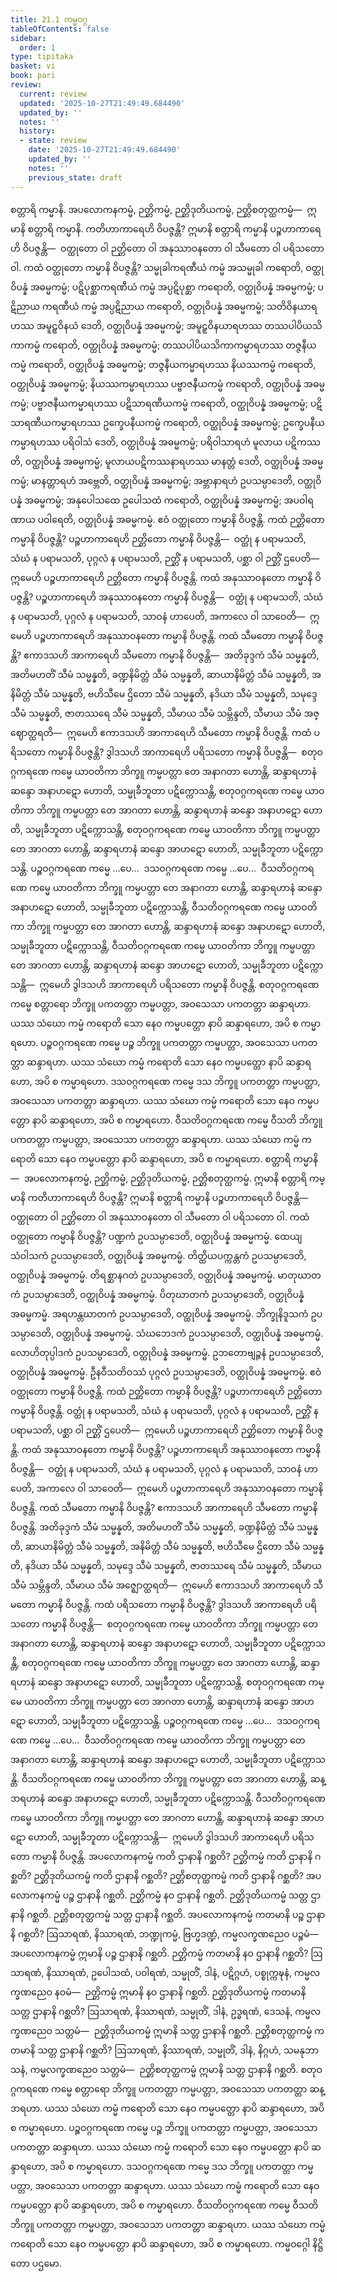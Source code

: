 ```yaml
---
title: 21.1 ကမ္မဝဂ္ဂ
tableOfContents: false
sidebar:
  order: 1
type: tipitaka
basket: vi
book: pari
review:
  current: review
  updated: '2025-10-27T21:49:49.684490'
  updated_by: ''
  notes: ''
  history:
  - state: review
    date: '2025-10-27T21:49:49.684490'
    updated_by: ''
    notes: ''
    previous_state: draft
---
```



<ReviewStatus review={frontmatter.review} showDetails={true} />

<HypothesisAnnotation frontmatter={frontmatter} />

<DynamicBreadcrumb />

<Division number="482" book="pari" e="ch" v="5" p="380">

<Paragraph number="2393" book="pari">
စတ္တာရိ ကမ္မာနိ. အပလောကနကမ္မံ, ဉတ္တိကမ္မံ, ဉတ္တိဒုတိယကမ္မံ, ဉတ္တိစတုတ္ထကမ္မံ—  ဣမာနိ စတ္တာရိ ကမ္မာနိ. ကတိဟာကာရေဟိ ဝိပဇ္ဇန္တိ? ဣမာနိ စတ္တာရိ ကမ္မာနိ ပဉ္စဟာကာရေဟိ ဝိပဇ္ဇန္တိ—  ဝတ္ထုတော ဝါ ဉတ္တိတော ဝါ အနုဿာဝနတော ဝါ သီမတော ဝါ ပရိသတော ဝါ.
</Paragraph>

</Division>
<Division number="483" book="pari" e="ch" v="5" p="380">

<Paragraph number="2394" book="pari">
ကထံ <Emphasis>ဝတ္ထုတော ကမ္မာနိ ဝိပဇ္ဇန္တိ</Emphasis>? သမ္မုခါကရဏီယံ ကမ္မံ အသမ္မုခါ ကရောတိ, ဝတ္ထုဝိပန္နံ အဓမ္မကမ္မံ; ပဋိပုစ္ဆာကရဏီယံ ကမ္မံ အပ္ပဋိပုစ္ဆာ ကရောတိ, ဝတ္ထုဝိပန္နံ အဓမ္မကမ္မံ; ပဋိညာယ ကရဏီယံ ကမ္မံ အပ္ပဋိညာယ ကရောတိ, ဝတ္ထုဝိပန္နံ အဓမ္မကမ္မံ; သတိဝိနယာရဟဿ အမူဠှဝိနယံ ဒေတိ, ဝတ္ထုဝိပန္နံ အဓမ္မကမ္မံ; အမူဠှဝိနယာရဟဿ တဿပါပိယသိကာကမ္မံ ကရောတိ, ဝတ္ထုဝိပန္နံ အဓမ္မကမ္မံ; တဿပါပိယသိကာကမ္မာရဟဿ တဇ္ဇနီယကမ္မံ ကရောတိ, ဝတ္ထုဝိပန္နံ အဓမ္မကမ္မံ; တဇ္ဇနီယကမ္မာရဟဿ နိယဿကမ္မံ ကရောတိ, ဝတ္ထုဝိပန္နံ အဓမ္မကမ္မံ; နိယဿကမ္မာရဟဿ ပဗ္ဗာဇနီယကမ္မံ ကရောတိ, ဝတ္ထုဝိပန္နံ အဓမ္မကမ္မံ; ပဗ္ဗာဇနီယကမ္မာရဟဿ ပဋိသာရဏီယကမ္မံ ကရောတိ, ဝတ္ထုဝိပန္နံ အဓမ္မကမ္မံ; ပဋိသာရဏီယကမ္မာရဟဿ ဥက္ခေပနီယကမ္မံ ကရောတိ, ဝတ္ထုဝိပန္နံ အဓမ္မကမ္မံ; ဥက္ခေပနီယကမ္မာရဟဿ ပရိဝါသံ ဒေတိ, ဝတ္ထုဝိပန္နံ အဓမ္မကမ္မံ; ပရိဝါသာရဟံ မူလာယ ပဋိကဿတိ, ဝတ္ထုဝိပန္နံ အဓမ္မကမ္မံ; မူလာယပဋိကဿနာရဟဿ မာနတ္တံ ဒေတိ, ဝတ္ထုဝိပန္နံ အဓမ္မကမ္မံ; မာနတ္တာရဟံ အဗ္ဘေတိ, ဝတ္ထုဝိပန္နံ အဓမ္မကမ္မံ; အဗ္ဘာနာရဟံ ဥပသမ္ပာဒေတိ, ဝတ္ထုဝိပန္နံ အဓမ္မကမ္မံ; အနုပေါသထေ ဥပေါသထံ ကရောတိ, ဝတ္ထုဝိပန္နံ အဓမ္မကမ္မံ; အပဝါရဏာယ ပဝါရေတိ, ဝတ္ထုဝိပန္နံ အဓမ္မကမ္မံ. ဧဝံ ဝတ္ထုတော ကမ္မာနိ ဝိပဇ္ဇန္တိ.
</Paragraph>

</Division>
<Division number="484" book="pari" e="ch" v="5" p="380">

<Paragraph number="2395" book="pari">
ကထံ <Emphasis>ဉတ္တိတော ကမ္မာနိ ဝိပဇ္ဇန္တိ</Emphasis>? ပဉ္စဟာကာရေဟိ ဉတ္တိတော ကမ္မာနိ ဝိပဇ္ဇန္တိ—  ဝတ္ထုံ န ပရာမသတိ, သံဃံ န ပရာမသတိ, ပုဂ္ဂလံ န ပရာမသတိ, ဉတ္တိံ န ပရာမသတိ, ပစ္ဆာ ဝါ ဉတ္တိံ ဌပေတိ—  ဣမေဟိ ပဉ္စဟာကာရေဟိ ဉတ္တိတော ကမ္မာနိ ဝိပဇ္ဇန္တိ.
</Paragraph>

</Division>
<Division number="485" book="pari" e="ch" v="5" p="381">

<Paragraph number="2396" book="pari">
ကထံ <Emphasis>အနုဿာဝနတော ကမ္မာနိ ဝိပဇ္ဇန္တိ</Emphasis>? ပဉ္စဟာကာရေဟိ အနုဿာဝနတော ကမ္မာနိ ဝိပဇ္ဇန္တိ—  ဝတ္ထုံ န ပရာမသတိ, သံဃံ န ပရာမသတိ, ပုဂ္ဂလံ န ပရာမသတိ, သာဝနံ ဟာပေတိ, အကာလေ ဝါ သာဝေတိ—  ဣမေဟိ ပဉ္စဟာကာရေဟိ အနုဿာဝနတော ကမ္မာနိ ဝိပဇ္ဇန္တိ.
</Paragraph>

</Division>
<Division number="486" book="pari" e="ch" v="5" p="381">

<Paragraph number="2397" book="pari">
ကထံ <Emphasis>သီမတော ကမ္မာနိ ဝိပဇ္ဇန္တိ</Emphasis>? ဧကာဒသဟိ အာကာရေဟိ သီမတော ကမ္မာနိ ဝိပဇ္ဇန္တိ—  အတိခုဒ္ဒကံ သီမံ သမ္မန္နတိ, အတိမဟတိံ သီမံ သမ္မန္နတိ, ခဏ္ဍနိမိတ္တံ သီမံ သမ္မန္နတိ, ဆာယာနိမိတ္တံ သီမံ သမ္မန္နတိ, အနိမိတ္တံ သီမံ သမ္မန္နတိ, ဗဟိသီမေ ဌိတော သီမံ သမ္မန္နတိ, နဒိယာ သီမံ သမ္မန္နတိ, သမုဒ္ဒေ သီမံ သမ္မန္နတိ, ဇာတဿရေ သီမံ သမ္မန္နတိ, သီမာယ သီမံ သမ္ဘိန္ဒတိ, သီမာယ သီမံ အဇ္ဈောတ္ထရတိ—  ဣမေဟိ ဧကာဒသဟိ အာကာရေဟိ သီမတော ကမ္မာနိ ဝိပဇ္ဇန္တိ.
</Paragraph>

</Division>
<Division number="487" book="pari" e="ch" v="5" p="381">

<Paragraph number="2398" book="pari">
ကထံ <Emphasis>ပရိသတော ကမ္မာနိ ဝိပဇ္ဇန္တိ</Emphasis>? ဒွါဒသဟိ အာကာရေဟိ ပရိသတော ကမ္မာနိ ဝိပဇ္ဇန္တိ—  စတုဝဂ္ဂကရဏေ ကမ္မေ ယာဝတိကာ ဘိက္ခူ ကမ္မပတ္တာ တေ အနာဂတာ ဟောန္တိ, ဆန္ဒာရဟာနံ ဆန္ဒော အနာဟဋော ဟောတိ, သမ္မုခီဘူတာ ပဋိက္ကောသန္တိ, စတုဝဂ္ဂကရဏေ ကမ္မေ ယာဝတိကာ ဘိက္ခူ ကမ္မပတ္တာ တေ အာဂတာ ဟောန္တိ, ဆန္ဒာရဟာနံ ဆန္ဒော အနာဟဋော ဟောတိ, သမ္မုခီဘူတာ ပဋိက္ကောသန္တိ, စတုဝဂ္ဂကရဏေ ကမ္မေ ယာဝတိကာ ဘိက္ခူ ကမ္မပတ္တာ တေ အာဂတာ ဟောန္တိ, ဆန္ဒာရဟာနံ ဆန္ဒော အာဟဋော ဟောတိ, သမ္မုခီဘူတာ ပဋိက္ကောသန္တိ. ပဉ္စဝဂ္ဂကရဏေ ကမ္မေ …ပေ…  ဒသဝဂ္ဂကရဏေ ကမ္မေ …ပေ…  ဝီသတိဝဂ္ဂကရဏေ ကမ္မေ ယာဝတိကာ ဘိက္ခူ ကမ္မပတ္တာ တေ အနာဂတာ ဟောန္တိ, ဆန္ဒာရဟာနံ ဆန္ဒော အနာဟဋော ဟောတိ, သမ္မုခီဘူတာ ပဋိက္ကောသန္တိ, ဝီသတိဝဂ္ဂကရဏေ ကမ္မေ ယာဝတိကာ ဘိက္ခူ ကမ္မပတ္တာ တေ အာဂတာ ဟောန္တိ, ဆန္ဒာရဟာနံ ဆန္ဒော အနာဟဋော ဟောတိ, သမ္မုခီဘူတာ ပဋိက္ကောသန္တိ, ဝီသတိဝဂ္ဂကရဏေ ကမ္မေ ယာဝတိကာ ဘိက္ခူ ကမ္မပတ္တာ တေ အာဂတာ ဟောန္တိ, ဆန္ဒာရဟာနံ ဆန္ဒော အာဟဋော ဟောတိ, သမ္မုခီဘူတာ ပဋိက္ကောသန္တိ—  ဣမေဟိ ဒွါဒသဟိ အာကာရေဟိ ပရိသတော ကမ္မာနိ ဝိပဇ္ဇန္တိ.
</Paragraph>

</Division>
<Division number="488" book="pari" e="ch" v="5" p="381">

<Paragraph number="2399" book="pari">
စတုဝဂ္ဂကရဏေ ကမ္မေ စတ္တာရော ဘိက္ခူ ပကတတ္တာ ကမ္မပတ္တာ, အဝသေသာ ပကတတ္တာ ဆန္ဒာရဟာ. ယဿ သံဃော ကမ္မံ ကရောတိ သော နေဝ ကမ္မပတ္တော နာပိ ဆန္ဒာရဟော, အပိ စ ကမ္မာရဟော. ပဉ္စဝဂ္ဂကရဏေ ကမ္မေ ပဉ္စ ဘိက္ခူ ပကတတ္တာ ကမ္မပတ္တာ, အဝသေသာ ပကတတ္တာ ဆန္ဒာရဟာ. ယဿ သံဃော ကမ္မံ ကရောတိ သော နေဝ ကမ္မပတ္တော နာပိ ဆန္ဒာရဟော, အပိ စ ကမ္မာရဟော. ဒသဝဂ္ဂကရဏေ ကမ္မေ ဒသ ဘိက္ခူ ပကတတ္တာ ကမ္မပတ္တာ, အဝသေသာ ပကတတ္တာ ဆန္ဒာရဟာ. ယဿ သံဃော ကမ္မံ ကရောတိ သော နေဝ ကမ္မပတ္တော နာပိ ဆန္ဒာရဟော, အပိ စ ကမ္မာရဟော. ဝီသတိဝဂ္ဂကရဏေ ကမ္မေ ဝီသတိ ဘိက္ခူ ပကတတ္တာ ကမ္မပတ္တာ, အဝသေသာ ပကတတ္တာ ဆန္ဒာရဟာ. ယဿ သံဃော ကမ္မံ ကရောတိ သော နေဝ ကမ္မပတ္တော နာပိ ဆန္ဒာရဟော, အပိ စ ကမ္မာရဟော.
</Paragraph>

</Division>
<Division number="489" book="pari" e="ch" v="5" p="382">

<Paragraph number="2400" book="pari">
စတ္တာရိ ကမ္မာနိ—  အပလောကနကမ္မံ, ဉတ္တိကမ္မံ, ဉတ္တိဒုတိယကမ္မံ, ဉတ္တိစတုတ္ထကမ္မံ. ဣမာနိ စတ္တာရိ ကမ္မာနိ ကတိဟာကာရေဟိ ဝိပဇ္ဇန္တိ? ဣမာနိ စတ္တာရိ ကမ္မာနိ ပဉ္စဟာကာရေဟိ ဝိပဇ္ဇန္တိ—  ဝတ္ထုတော ဝါ ဉတ္တိတော ဝါ အနုဿာဝနတော ဝါ သီမတော ဝါ ပရိသတော ဝါ.
</Paragraph>

</Division>
<Division number="490" book="pari" e="ch" v="5" p="382">

<Paragraph number="2401" book="pari">
ကထံ <Emphasis>ဝတ္ထုတော ကမ္မာနိ ဝိပဇ္ဇန္တိ</Emphasis>? ပဏ္ဍကံ ဥပသမ္ပာဒေတိ, ဝတ္ထုဝိပန္နံ အဓမ္မကမ္မံ. ထေယျသံဝါသကံ ဥပသမ္ပာဒေတိ, ဝတ္ထုဝိပန္နံ အဓမ္မကမ္မံ. တိတ္ထိယပက္ကန္တကံ ဥပသမ္ပာဒေတိ, ဝတ္ထုဝိပန္နံ အဓမ္မကမ္မံ. တိရစ္ဆာနဂတံ ဥပသမ္ပာဒေတိ, ဝတ္ထုဝိပန္နံ အဓမ္မကမ္မံ. မာတုဃာတကံ ဥပသမ္ပာဒေတိ, ဝတ္ထုဝိပန္နံ အဓမ္မကမ္မံ. ပိတုဃာတကံ ဥပသမ္ပာဒေတိ, ဝတ္ထုဝိပန္နံ အဓမ္မကမ္မံ. အရဟန္တဃာတကံ ဥပသမ္ပာဒေတိ, ဝတ္ထုဝိပန္နံ အဓမ္မကမ္မံ. ဘိက္ခုနိဒူသကံ ဥပသမ္ပာဒေတိ, ဝတ္ထုဝိပန္နံ အဓမ္မကမ္မံ. သံဃဘေဒကံ ဥပသမ္ပာဒေတိ, ဝတ္ထုဝိပန္နံ အဓမ္မကမ္မံ. လောဟိတုပ္ပါဒကံ ဥပသမ္ပာဒေတိ, ဝတ္ထုဝိပန္နံ အဓမ္မကမ္မံ. ဥဘတောဗျဉ္ဇနံ ဥပသမ္ပာဒေတိ, ဝတ္ထုဝိပန္နံ အဓမ္မကမ္မံ. ဦနဝီသတိဝဿံ ပုဂ္ဂလံ ဥပသမ္ပာဒေတိ, ဝတ္ထုဝိပန္နံ အဓမ္မကမ္မံ. ဧဝံ ဝတ္ထုတော ကမ္မာနိ ဝိပဇ္ဇန္တိ.
</Paragraph>

</Division>
<Division number="491" book="pari" e="ch" v="5" p="382">

<Paragraph number="2402" book="pari">
ကထံ <Emphasis>ဉတ္တိတော ကမ္မာနိ ဝိပဇ္ဇန္တိ</Emphasis>? ပဉ္စဟာကာရေဟိ ဉတ္တိတော ကမ္မာနိ ဝိပဇ္ဇန္တိ. ဝတ္ထုံ န ပရာမသတိ, သံဃံ န ပရာမသတိ, ပုဂ္ဂလံ န ပရာမသတိ, ဉတ္တိံ န ပရာမသတိ, ပစ္ဆာ ဝါ ဉတ္တိံ ဌပေတိ—  ဣမေဟိ ပဉ္စဟာကာရေဟိ ဉတ္တိတော ကမ္မာနိ ဝိပဇ္ဇန္တိ.
</Paragraph>

</Division>
<Division number="492" book="pari" e="ch" v="5" p="382">

<Paragraph number="2403" book="pari">
ကထံ <Emphasis>အနုဿာဝနတော ကမ္မာနိ ဝိပဇ္ဇန္တိ</Emphasis>? ပဉ္စဟာကာရေဟိ အနုဿာဝနတော ကမ္မာနိ ဝိပဇ္ဇန္တိ—  ဝတ္ထုံ န ပရာမသတိ, သံဃံ န ပရာမသတိ, ပုဂ္ဂလံ န ပရာမသတိ, သာဝနံ ဟာပေတိ, အကာလေ ဝါ သာဝေတိ—  ဣမေဟိ ပဉ္စဟာကာရေဟိ အနုဿာဝနတော ကမ္မာနိ ဝိပဇ္ဇန္တိ.
</Paragraph>

</Division>
<Division number="493" book="pari" e="ch" v="5" p="383">

<Paragraph number="2404" book="pari">
ကထံ <Emphasis>သီမတော ကမ္မာနိ ဝိပဇ္ဇန္တိ</Emphasis>? ဧကာဒသဟိ အာကာရေဟိ သီမတော ကမ္မာနိ ဝိပဇ္ဇန္တိ. အတိခုဒ္ဒကံ သီမံ သမ္မန္နတိ, အတိမဟတိံ သီမံ သမ္မန္နတိ, ခဏ္ဍနိမိတ္တံ သီမံ သမ္မန္နတိ, ဆာယာနိမိတ္တံ သီမံ သမ္မန္နတိ, အနိမိတ္တံ သီမံ သမ္မန္နတိ, ဗဟိသီမေ ဌိတော သီမံ သမ္မန္နတိ, နဒိယာ သီမံ သမ္မန္နတိ, သမုဒ္ဒေ သီမံ သမ္မန္နတိ, ဇာတဿရေ သီမံ သမ္မန္နတိ, သီမာယ သီမံ သမ္ဘိန္ဒတိ, သီမာယ သီမံ အဇ္ဈောတ္ထရတိ—  ဣမေဟိ ဧကာဒသဟိ အာကာရေဟိ သီမတော ကမ္မာနိ ဝိပဇ္ဇန္တိ.
</Paragraph>

</Division>
<Division number="494" book="pari" e="ch" v="5" p="383">

<Paragraph number="2405" book="pari">
ကထံ <Emphasis>ပရိသတော ကမ္မာနိ ဝိပဇ္ဇန္တိ</Emphasis>? ဒွါဒသဟိ အာကာရေဟိ ပရိသတော ကမ္မာနိ ဝိပဇ္ဇန္တိ—  စတုဝဂ္ဂကရဏေ ကမ္မေ ယာဝတိကာ ဘိက္ခူ ကမ္မပတ္တာ တေ အနာဂတာ ဟောန္တိ, ဆန္ဒာရဟာနံ ဆန္ဒော အနာဟဋော ဟောတိ, သမ္မုခီဘူတာ ပဋိက္ကောသန္တိ, စတုဝဂ္ဂကရဏေ ကမ္မေ ယာဝတိကာ ဘိက္ခူ ကမ္မပတ္တာ တေ အာဂတာ ဟောန္တိ, ဆန္ဒာရဟာနံ ဆန္ဒော အနာဟဋော ဟောတိ, သမ္မုခီဘူတာ ပဋိက္ကောသန္တိ. စတုဝဂ္ဂကရဏေ ကမ္မေ ယာဝတိကာ ဘိက္ခူ ကမ္မပတ္တာ တေ အာဂတာ ဟောန္တိ, ဆန္ဒာရဟာနံ ဆန္ဒော အာဟဋော ဟောတိ, သမ္မုခီဘူတာ ပဋိက္ကောသန္တိ. ပဉ္စဝဂ္ဂကရဏေ ကမ္မေ …ပေ…  ဒသဝဂ္ဂကရဏေ ကမ္မေ …ပေ…  ဝီသတိဝဂ္ဂကရဏေ ကမ္မေ ယာဝတိကာ ဘိက္ခူ ကမ္မပတ္တာ တေ အနာဂတာ ဟောန္တိ, ဆန္ဒာရဟာနံ ဆန္ဒော အနာဟဋော ဟောတိ, သမ္မုခီဘူတာ ပဋိက္ကောသန္တိ. ဝီသတိဝဂ္ဂကရဏေ ကမ္မေ ယာဝတိကာ ဘိက္ခူ ကမ္မပတ္တာ တေ အာဂတာ ဟောန္တိ, ဆန္ဒာရဟာနံ ဆန္ဒော အနာဟဋော ဟောတိ, သမ္မုခီဘူတာ ပဋိက္ကောသန္တိ. ဝီသတိဝဂ္ဂကရဏေ ကမ္မေ ယာဝတိကာ ဘိက္ခူ ကမ္မပတ္တာ တေ အာဂတာ ဟောန္တိ, ဆန္ဒာရဟာနံ ဆန္ဒော အာဟဋော ဟောတိ, သမ္မုခီဘူတာ ပဋိက္ကောသန္တိ—  ဣမေဟိ ဒွါဒသဟိ အာကာရေဟိ ပရိသတော ကမ္မာနိ ဝိပဇ္ဇန္တိ.
</Paragraph>

</Division>
<Division number="495" book="pari" e="ch" v="5" p="383">

<Paragraph number="2406" book="pari">
အပလောကနကမ္မံ ကတိ ဌာနာနိ ဂစ္ဆတိ? ဉတ္တိကမ္မံ ကတိ ဌာနာနိ ဂစ္ဆတိ? ဉတ္တိဒုတိယကမ္မံ ကတိ ဌာနာနိ ဂစ္ဆတိ? ဉတ္တိစတုတ္ထကမ္မံ ကတိ ဌာနာနိ ဂစ္ဆတိ? အပလောကနကမ္မံ ပဉ္စ ဌာနာနိ ဂစ္ဆတိ. ဉတ္တိကမ္မံ နဝ ဌာနာနိ ဂစ္ဆတိ. ဉတ္တိဒုတိယကမ္မံ သတ္တ ဌာနာနိ ဂစ္ဆတိ. ဉတ္တိစတုတ္ထကမ္မံ သတ္တ ဌာနာနိ ဂစ္ဆတိ.
</Paragraph>

</Division>
<Division number="496" book="pari" e="ch" v="5" p="384">

<Paragraph number="2407" book="pari">
အပလောကနကမ္မံ ကတမာနိ ပဉ္စ ဌာနာနိ ဂစ္ဆတိ? ဩသာရဏံ, နိဿာရဏံ, ဘဏ္ဍုကမ္မံ, ဗြဟ္မဒဏ္ဍံ, ကမ္မလက္ခဏညေဝ ပဉ္စမံ—  အပလောကနကမ္မံ ဣမာနိ ပဉ္စ ဌာနာနိ ဂစ္ဆတိ. ဉတ္တိကမ္မံ ကတမာနိ နဝ ဌာနာနိ ဂစ္ဆတိ? ဩသာရဏံ, နိဿာရဏံ, ဥပေါသထံ, ပဝါရဏံ, သမ္မုတိံ, ဒါနံ, ပဋိဂ္ဂဟံ, ပစ္စုက္ကဍ္ဎနံ, ကမ္မလက္ခဏညေဝ နဝမံ—  ဉတ္တိကမ္မံ ဣမာနိ နဝ ဌာနာနိ ဂစ္ဆတိ. ဉတ္တိဒုတိယကမ္မံ ကတမာနိ သတ္တ ဌာနာနိ ဂစ္ဆတိ? ဩသာရဏံ, နိဿာရဏံ, သမ္မုတိံ, ဒါနံ, ဥဒ္ဓရဏံ, ဒေသနံ, ကမ္မလက္ခဏညေဝ သတ္တမံ—  ဉတ္တိဒုတိယကမ္မံ ဣမာနိ သတ္တ ဌာနာနိ ဂစ္ဆတိ. ဉတ္တိစတုတ္ထကမ္မံ ကတမာနိ သတ္တ ဌာနာနိ ဂစ္ဆတိ? ဩသာရဏံ, နိဿာရဏံ, သမ္မုတိံ, ဒါနံ, နိဂ္ဂဟံ, သမနုဘာသနံ, ကမ္မလက္ခဏညေဝ သတ္တမံ—  ဉတ္တိစတုတ္ထကမ္မံ ဣမာနိ သတ္တ ဌာနာနိ ဂစ္ဆတိ.
</Paragraph>

</Division>
<Division number="497" book="pari" e="ch" v="5" p="384">

<Paragraph number="2408" book="pari">
စတုဝဂ္ဂကရဏေ ကမ္မေ စတ္တာရော ဘိက္ခူ ပကတတ္တာ ကမ္မပတ္တာ, အဝသေသာ ပကတတ္တာ ဆန္ဒာရဟာ. ယဿ သံဃော ကမ္မံ ကရောတိ သော နေဝ ကမ္မပတ္တော နာပိ ဆန္ဒာရဟော, အပိ စ ကမ္မာရဟော. ပဉ္စဝဂ္ဂကရဏေ ကမ္မေ ပဉ္စ ဘိက္ခူ ပကတတ္တာ ကမ္မပတ္တာ, အဝသေသာ ပကတတ္တာ ဆန္ဒာရဟာ. ယဿ သံဃော ကမ္မံ ကရောတိ သော နေဝ ကမ္မပတ္တော နာပိ ဆန္ဒာရဟော, အပိ စ ကမ္မာရဟော. ဒသဝဂ္ဂကရဏေ ကမ္မေ ဒသ ဘိက္ခူ ပကတတ္တာ ကမ္မပတ္တာ, အဝသေသာ ပကတတ္တာ ဆန္ဒာရဟာ. ယဿ သံဃော ကမ္မံ ကရောတိ သော နေဝ ကမ္မပတ္တော နာပိ ဆန္ဒာရဟော, အပိ စ ကမ္မာရဟော. ဝီသတိဝဂ္ဂကရဏေ ကမ္မေ ဝီသတိ ဘိက္ခူ ပကတတ္တာ ကမ္မပတ္တာ, အဝသေသာ ပကတတ္တာ ဆန္ဒာရဟာ. ယဿ သံဃော ကမ္မံ ကရောတိ သော နေဝ ကမ္မပတ္တော နာပိ ဆန္ဒာရဟော, အပိ စ ကမ္မာရဟော.

</Paragraph>
</Division>

<Paragraph number="2409" type="center" book="pari">
ကမ္မဝဂ္ဂေါ နိဋ္ဌိတော ပဌမော.
</Paragraph>
